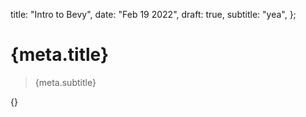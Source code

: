

  title: "Intro to Bevy",
  date: "Feb 19 2022",
  draft: true,
  subtitle: "yea",
};

# {meta.title}

> {meta.subtitle}

{<BevyExample/>}
